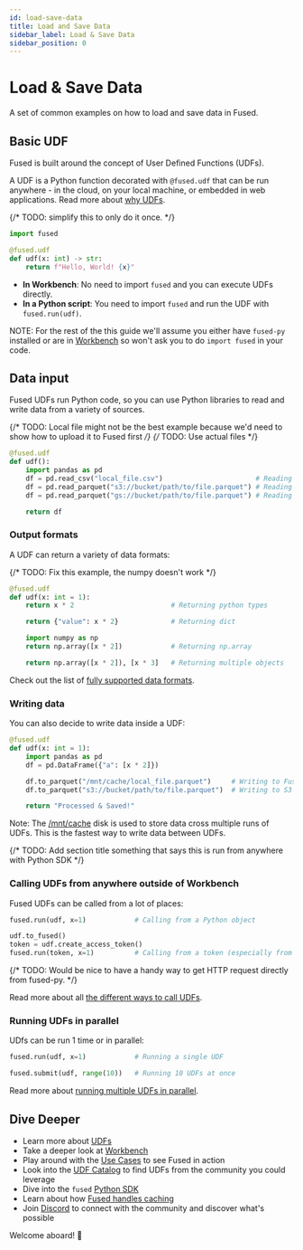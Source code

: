 ```yaml
---
id: load-save-data
title: Load and Save Data
sidebar_label: Load & Save Data
sidebar_position: 0
---
```


# Load & Save Data 

A set of common examples on how to load and save data in Fused.

## Basic UDF

Fused is built around the concept of User Defined Functions (UDFs).

A UDF is a Python function decorated with `@fused.udf` that can be run anywhere - in the cloud, on your local machine, or embedded in web applications. Read more about [why UDFs](/core-concepts/why/).

{/* TODO: simplify this to only do it once.  */}
```python
import fused
```

```python
@fused.udf
def udf(x: int) -> str:
    return f"Hello, World! {x}"
```

- **In Workbench**: No need to import `fused` and you can execute UDFs directly.
- **In a Python script**: You need to import `fused` and run the UDF with `fused.run(udf)`.

NOTE: For the rest of the this guide we'll assume you either have `fused-py` installed or are in [Workbench](/workbench/overview/) so won't ask you to do `import fused` in your code.


## Data input

Fused UDFs run Python code, so you can use Python libraries to read and write data from a variety of sources.

{/* TODO: Local file might not be the best example because we'd need to show how to upload it to Fused first */}
{/* TODO: Use actual files */}


```python
@fused.udf
def udf():
    import pandas as pd
    df = pd.read_csv("local_file.csv")                       # Reading from a local file
    df = pd.read_parquet("s3://bucket/path/to/file.parquet") # Reading from S3
    df = pd.read_parquet("gs://bucket/path/to/file.parquet") # Reading from GCS

    return df
```

### Output formats

A UDF can return a variety of data formats:

{/* TODO: Fix this example, the numpy doesn't work */}
```python
@fused.udf
def udf(x: int = 1):
    return x * 2                        # Returning python types

    return {"value": x * 2}             # Returning dict

    import numpy as np
    return np.array([x * 2])            # Returning np.array

    return np.array([x * 2]), [x * 3]   # Returning multiple objects
```

Check out the list of [fully supported data formats](/core-concepts/write/#return-object). 

### Writing data

You can also decide to write data inside a UDF:

```python
@fused.udf
def udf(x: int = 1):
    import pandas as pd
    df = pd.DataFrame({"a": [x * 2]})

    df.to_parquet("/mnt/cache/local_file.parquet")     # Writing to Fused mount
    df.to_parquet("s3://bucket/path/to/file.parquet")  # Writing to S3

    return "Processed & Saved!"
```

Note: The [/mnt/cache](/core-concepts/content-management/file-system/#mntcache-disk) disk is used to store data cross multiple runs of UDFs. This is the fastest way to write data between UDFs.

{/* TODO: Add section title something that says this is run from anywhere with Python SDK */}
### Calling UDFs from anywhere outside of Workbench

Fused UDFs can be called from a lot of places:

```python
fused.run(udf, x=1)            # Calling from a Python object

udf.to_fused()
token = udf.create_access_token()
fused.run(token, x=1)          # Calling from a token (especially from another python script)
```

{/* TODO: Would be nice to have a handy way to get HTTP request directly from fused-py. */}

Read more about all [the different ways to call UDFs](/core-concepts/run-udfs/run-small-udfs/).

### Running UDFs in parallel

UDfs can be run 1 time or in parallel:

```python
fused.run(udf, x=1)            # Running a single UDF

fused.submit(udf, range(10))   # Running 10 UDFs at once
```

Read more about [running multiple UDFs in parallel](/core-concepts/run-udfs/run-small-udfs/#running-multiple-jobs-in-parallel).


## Dive Deeper

- Learn more about [UDFs](/core-concepts/why/)
- Take a deeper look at [Workbench](/workbench/overview/)
- Play around with the [Use Cases](/use-cases/) to see Fused in action
- Look into the [UDF Catalog](/workbench/udf-catalog/) to find UDFs from the community you could leverage
- Dive into the `fused` [Python SDK](/python-sdk/)
- Learn about how [Fused handles caching](/core-concepts/cache/)
- Join [Discord](https://bit.ly/fused-discord) to connect with the community and discover what's possible

Welcome aboard! 🚢
